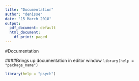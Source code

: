 ```yaml
---
title: "Documentation"
author: "denisse"
date: "15 March 2018"
output:
  pdf_document: default
  html_document:
    df_print: paged
---
```


#Documentation

####Brings up documentation in editor window
`
library(help = "package_name") 
`

```r
library(help = "psych")
```

